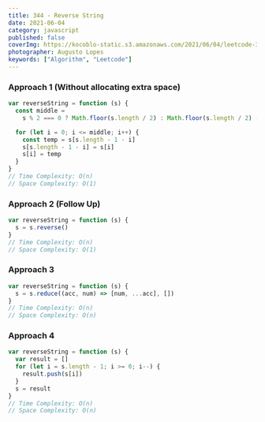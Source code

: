 ```yaml
---
title: 344 - Reverse String
date: 2021-06-04
category: javascript
published: false
coverImg: https://kocoblo-static.s3.amazonaws.com/2021/06/04/leetcode-344/cover-img.jpg
photographer: Augusto Lopes
keywords: ["Algorithm", "Leetcode"]
---
```


### Approach 1 (Without allocating extra space)

```js
var reverseString = function (s) {
  const middle =
    s % 2 === 0 ? Math.floor(s.length / 2) : Math.floor(s.length / 2) - 1

  for (let i = 0; i <= middle; i++) {
    const temp = s[s.length - 1 - i]
    s[s.length - 1 - i] = s[i]
    s[i] = temp
  }
}
// Time Complexity: O(n)
// Space Complexity: O(1)
```

### Approach 2 (Follow Up)

```js
var reverseString = function (s) {
  s = s.reverse()
}
// Time Complexity: O(n)
// Space Complexity: O(1)
```

### Approach 3

```js
var reverseString = function (s) {
  s = s.reduce((acc, num) => [num, ...acc], [])
}
// Time Complexity: O(n)
// Space Complexity: O(n)
```

### Approach 4

```js
var reverseString = function (s) {
  var result = []
  for (let i = s.length - 1; i >= 0; i--) {
    result.push(s[i])
  }
  s = result
}
// Time Complexity: O(n)
// Space Complexity: O(n)
```

